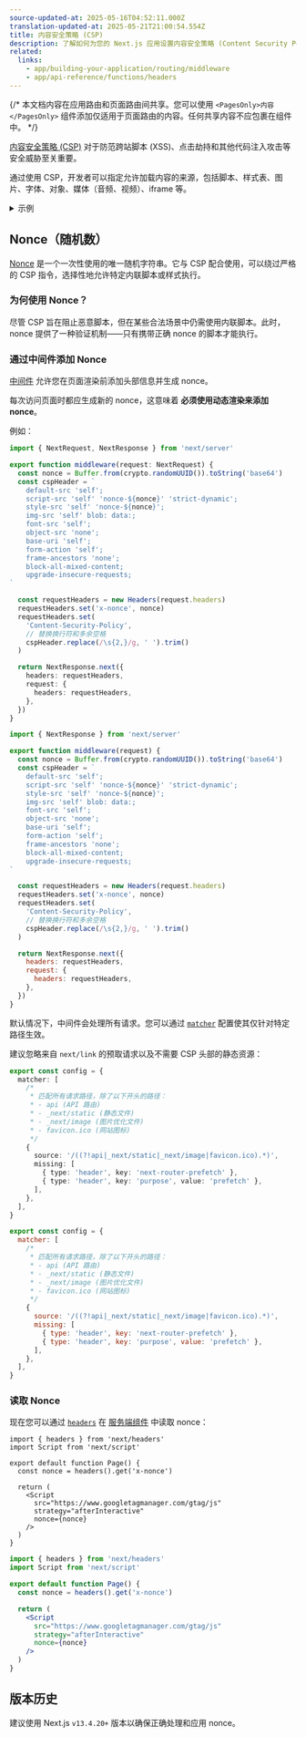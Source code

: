 ```yaml
---
source-updated-at: 2025-05-16T04:52:11.000Z
translation-updated-at: 2025-05-21T21:00:54.554Z
title: 内容安全策略 (CSP)
description: 了解如何为您的 Next.js 应用设置内容安全策略 (Content Security Policy)。
related:
  links:
    - app/building-your-application/routing/middleware
    - app/api-reference/functions/headers
---
```


{/* 本文档内容在应用路由和页面路由间共享。您可以使用 `<PagesOnly>内容</PagesOnly>` 组件添加仅适用于页面路由的内容。任何共享内容不应包裹在组件中。 */}

[内容安全策略 (CSP)](https://developer.mozilla.org/docs/Web/HTTP/CSP) 对于防范跨站脚本 (XSS)、点击劫持和其他代码注入攻击等安全威胁至关重要。

通过使用 CSP，开发者可以指定允许加载内容的来源，包括脚本、样式表、图片、字体、对象、媒体（音频、视频）、iframe 等。

<details>
  <summary>示例</summary>

- [严格 CSP](https://github.com/vercel/next.js/tree/canary/examples/with-strict-csp)

</details>

## Nonce（随机数）

[Nonce](https://developer.mozilla.org/docs/Web/HTML/Global_attributes/nonce) 是一个一次性使用的唯一随机字符串。它与 CSP 配合使用，可以绕过严格的 CSP 指令，选择性地允许特定内联脚本或样式执行。

### 为何使用 Nonce？

尽管 CSP 旨在阻止恶意脚本，但在某些合法场景中仍需使用内联脚本。此时，nonce 提供了一种验证机制——只有携带正确 nonce 的脚本才能执行。

### 通过中间件添加 Nonce

[中间件](/docs/app/building-your-application/routing/middleware) 允许您在页面渲染前添加头部信息并生成 nonce。

每次访问页面时都应生成新的 nonce，这意味着 **必须使用动态渲染来添加 nonce**。

例如：

```ts filename="middleware.ts" switcher
import { NextRequest, NextResponse } from 'next/server'

export function middleware(request: NextRequest) {
  const nonce = Buffer.from(crypto.randomUUID()).toString('base64')
  const cspHeader = `
    default-src 'self';
    script-src 'self' 'nonce-${nonce}' 'strict-dynamic';
    style-src 'self' 'nonce-${nonce}';
    img-src 'self' blob: data:;
    font-src 'self';
    object-src 'none';
    base-uri 'self';
    form-action 'self';
    frame-ancestors 'none';
    block-all-mixed-content;
    upgrade-insecure-requests;
`

  const requestHeaders = new Headers(request.headers)
  requestHeaders.set('x-nonce', nonce)
  requestHeaders.set(
    'Content-Security-Policy',
    // 替换换行符和多余空格
    cspHeader.replace(/\s{2,}/g, ' ').trim()
  )

  return NextResponse.next({
    headers: requestHeaders,
    request: {
      headers: requestHeaders,
    },
  })
}
```

```js filename="middleware.js" switcher
import { NextResponse } from 'next/server'

export function middleware(request) {
  const nonce = Buffer.from(crypto.randomUUID()).toString('base64')
  const cspHeader = `
    default-src 'self';
    script-src 'self' 'nonce-${nonce}' 'strict-dynamic';
    style-src 'self' 'nonce-${nonce}';
    img-src 'self' blob: data:;
    font-src 'self';
    object-src 'none';
    base-uri 'self';
    form-action 'self';
    frame-ancestors 'none';
    block-all-mixed-content;
    upgrade-insecure-requests;
`

  const requestHeaders = new Headers(request.headers)
  requestHeaders.set('x-nonce', nonce)
  requestHeaders.set(
    'Content-Security-Policy',
    // 替换换行符和多余空格
    cspHeader.replace(/\s{2,}/g, ' ').trim()
  )

  return NextResponse.next({
    headers: requestHeaders,
    request: {
      headers: requestHeaders,
    },
  })
}
```

默认情况下，中间件会处理所有请求。您可以通过 [`matcher`](/docs/app/building-your-application/routing/middleware#matcher) 配置使其仅针对特定路径生效。

建议忽略来自 `next/link` 的预取请求以及不需要 CSP 头部的静态资源：

```ts filename="middleware.ts" switcher
export const config = {
  matcher: [
    /*
     * 匹配所有请求路径，除了以下开头的路径：
     * - api (API 路由)
     * - _next/static (静态文件)
     * - _next/image (图片优化文件)
     * - favicon.ico (网站图标)
     */
    {
      source: '/((?!api|_next/static|_next/image|favicon.ico).*)',
      missing: [
        { type: 'header', key: 'next-router-prefetch' },
        { type: 'header', key: 'purpose', value: 'prefetch' },
      ],
    },
  ],
}
```

```js filename="middleware.js" switcher
export const config = {
  matcher: [
    /*
     * 匹配所有请求路径，除了以下开头的路径：
     * - api (API 路由)
     * - _next/static (静态文件)
     * - _next/image (图片优化文件)
     * - favicon.ico (网站图标)
     */
    {
      source: '/((?!api|_next/static|_next/image|favicon.ico).*)',
      missing: [
        { type: 'header', key: 'next-router-prefetch' },
        { type: 'header', key: 'purpose', value: 'prefetch' },
      ],
    },
  ],
}
```

### 读取 Nonce

现在您可以通过 [`headers`](/docs/app/api-reference/functions/headers) 在 [服务端组件](/docs/app/building-your-application/rendering/server-components) 中读取 nonce：

```tsx filename="app/page.tsx" switcher
import { headers } from 'next/headers'
import Script from 'next/script'

export default function Page() {
  const nonce = headers().get('x-nonce')

  return (
    <Script
      src="https://www.googletagmanager.com/gtag/js"
      strategy="afterInteractive"
      nonce={nonce}
    />
  )
}
```

```jsx filename="app/page.jsx" switcher
import { headers } from 'next/headers'
import Script from 'next/script'

export default function Page() {
  const nonce = headers().get('x-nonce')

  return (
    <Script
      src="https://www.googletagmanager.com/gtag/js"
      strategy="afterInteractive"
      nonce={nonce}
    />
  )
}
```

## 版本历史

建议使用 Next.js `v13.4.20+` 版本以确保正确处理和应用 nonce。